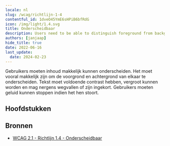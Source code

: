 ```yaml
---
locale: nl
slug: /wcag/richtlijn-1-4
contentful_id: 1dveO45YmE6sHPiB6bfRdG
icon: /img/light/1.4.svg
title: Onderscheidbaar
description: Users need to be able to distinguish foreground from background information.
authors: [janjaap]
hide_title: true
date: 2022-06-16
last_update:
  date: 2024-02-23
---
```


<Hero
  title="Onderscheidbaar"
  image="/img/light/1.4.svg"
  alt="WCAG 1.4 - Logo"
  prefix="Richtlijn 1.4"
/>

Gebruikers moeten inhoud makkelijk kunnen onderscheiden. Het moet vooral makkelijk zijn om de voorgrond en achtergrond van elkaar te onderscheiden. Tekst moet voldoende contrast hebben, vergroot kunnen worden en mag nergens wegvallen of zijn ingekort. Gebruikers moeten geluid kunnen stoppen indien het hen stoort.

## Hoofdstukken

<LinkList title="Hoofdstukken" isHighlighted={true}>
  <LinkListItem
    url="/nl/richtlijnen/wcag/succescriterium-1-4-1"
    title="Succescriterium 1.4.1 - Gebruik van kleur"
    appearance="link"
    label="Gebruik van kleur"
    description="Ensure color isn't the only way information is conveyed."
    image="/img/light/1.4.1.svg"
    alt="WCAG 1.4.1 - Logo"
  />
  <LinkListItem
    url="/nl/richtlijnen/wcag/succescriterium-1-4-2"
    title="Succescriterium 1.4.2 - Geluidsbediening"
    appearance="link"
    label="Geluidsbediening"
    description="Ensure that audio which lasts longer than three seconds can be paused or stopped."
    image="/img/light/1.4.2.svg"
    alt="WCAG 1.4.2 - Logo"
  />
  <LinkListItem
    url="/nl/richtlijnen/wcag/succescriterium-1-4-3"
    title="Succescriterium 1.4.3 - Contrast (minimum)"
    appearance="link"
    label="Contrast (minimum)"
    description="Ensure that the contrast ratio between the text color and background color is at least 4.5:1. For bold and large text, a ratio of 3:1 is sufficient."
    image="/img/light/1.4.3.svg"
    alt="WCAG 1.4.3 - Logo"
  />
  <LinkListItem
    url="/nl/richtlijnen/wcag/succescriterium-1-4-4"
    title="Succescriterium 1.4.4 - Herschalen van tekst"
    appearance="link"
    label="Herschalen van tekst"
    description="Ensure that the text in your app supports resizing."
    image="/img/light/1.4.4.svg"
    alt="WCAG 1.4.4 - Logo"
  />
  <LinkListItem
    url="/nl/richtlijnen/wcag/succescriterium-1-4-5"
    title="Succescriterium 1.4.5 - Afbeeldingen van tekst"
    appearance="link"
    label="Afbeeldingen van tekst"
    description="Ensure images are not used to display text."
    image="/img/light/1.4.5.svg"
    alt="WCAG 1.4.5 - Logo"
  />
  <LinkListItem
    url="/nl/richtlijnen/wcag/succescriterium-1-4-6"
    title="Succescriterium 1.4.6 - Contrast (versterkt)"
    appearance="link"
    label="Contrast (versterkt)"
    description="The visual presentation of text and images of text has a contrast ratio of at least 7:1."
    image="/img/light/1.4.6.svg"
    alt="WCAG 1.4.6 icon"
  />
  <LinkListItem
    url="/nl/richtlijnen/wcag/succescriterium-1-4-7"
    title="Succescriterium 1.4.7 - Weinig of geen achtergrondgeluid"
    appearance="link"
    label="Weinig of geen achtergrondgeluid"
    description="For prerecorded audio-only content that contains primarily speech in the foreground, is not an audio CAPTCHA or audio logo, and is not vocalization intended to be primarily musical expression such as singing or rapping, some rules apply."
    image="/img/light/1.4.7.svg"
    alt="WCAG 1.4.7 icon"
  />
  <LinkListItem
    url="/nl/richtlijnen/wcag/succescriterium-1-4-8"
    title="Succescriterium 1.4.8 - Visuele weergave"
    appearance="link"
    label="Visuele weergave"
    description="For the visual presentation of blocks of text, some rules apply."
    image="/img/light/1.4.8.svg"
    alt="WCAG 1.4.8 icon"
  />
  <LinkListItem
    url="/nl/richtlijnen/wcag/succescriterium-1-4-9"
    title="Succescriterium 1.4.9 - Afbeeldingen van tekst (geen uitzondering)"
    appearance="link"
    label="Afbeeldingen van tekst (geen uitzondering)"
    description="Images of text are only used for pure decoration or where a particular presentation of text is essential to the information being conveyed. "
    image="/img/light/1.4.9.svg"
    alt="WCAG 1.4.9 icon"
  />
  <LinkListItem
    url="/nl/richtlijnen/wcag/succescriterium-1-4-10"
    title="Success Criterion 1.4.10 - Reflow"
    appearance="link"
    label="Reflow"
    description="Ensure that all content on the screen remains readable even with the largest font."
    image="/img/light/1.4.10.svg"
    alt="WCAG 1.4.10 - Logo"
  />
  <LinkListItem
    url="/nl/richtlijnen/wcag/succescriterium-1-4-11"
    title="Succescriterium 1.4.11 - Contrast van niet-tekstuele content"
    appearance="link"
    label="Contrast van niet-tekstuele content"
    description="Ensure that the content on the screen has a contrast of at least 3:1 with the surrounding color."
    image="/img/light/1.4.11.svg"
    alt="WCAG 1.4.11 - Logo"
  />
  <LinkListItem
    url="/nl/richtlijnen/wcag/succescriterium-1-4-12"
    title="Succescriterium 1.4.12 - Tekstafstand"
    appearance="link"
    label="Tekstafstand"
    description="Ensure there is enough space between paragraphs, letters and words."
    image="/img/light/1.4.12.svg"
    alt="WCAG 1.4.12 - Logo"
  />
  <LinkListItem
    url="/nl/richtlijnen/wcag/succescriterium-1-4-13"
    title="Succescriterium 1.4.13 - Content bij hover of focus"
    appearance="link"
    label="Content bij hover of focus"
    description="Zorg dat het mogelijk is om informatie te verbergen indien deze automatisch verschijnt na hover met de aanwijzer of focus met het toetsenbord."
    image="/img/light/1.4.13.svg"
    alt="WCAG 1.4.13 - Logo"
  />
</LinkList>

## Bronnen

- [WCAG 2.1 - Richtlijn 1.4 - Onderscheidbaar](https://www.w3.org/Translations/WCAG21-nl/#onderscheidbaar)
